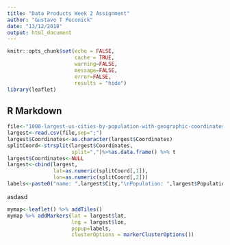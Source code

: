 ```yaml
---
title: "Data Products Week 2 Assignment"
author: "Gustavo T Peconick"
date: "13/12/2018"
output: html_document
---
```


```r
knitr::opts_chunk$set(echo = FALSE,
                      cache = TRUE,
                      warning=FALSE,
                      message=FALSE,
                      error=FALSE,
                      results = "hide")
library(leaflet)
```

## R Markdown

```r
file<-"1000-largest-us-cities-by-population-with-geographic-coordinates.csv"
largest<-read.csv(file,sep=";")
largest$Coordinates<-as.character(largest$Coordinates)
splitCoord<-strsplit(largest$Coordinates,
                     split=",")%>%as.data.frame() %>% t
largest$Coordinates<-NULL
largest<-cbind(largest,
               lat=as.numeric(splitCoord[,1]),
               lon=as.numeric(splitCoord[,2]))
labels<-paste0("name: ",largest$City,"\nPopulation: ",largest$Population)
```

asdasd

```r

mymap<-leaflet() %>% addTiles()
mymap %>% addMarkers(lat = largest$lat,
                     lng = largest$lon,
                     popup=labels,
                     clusterOptions = markerClusterOptions())

```

